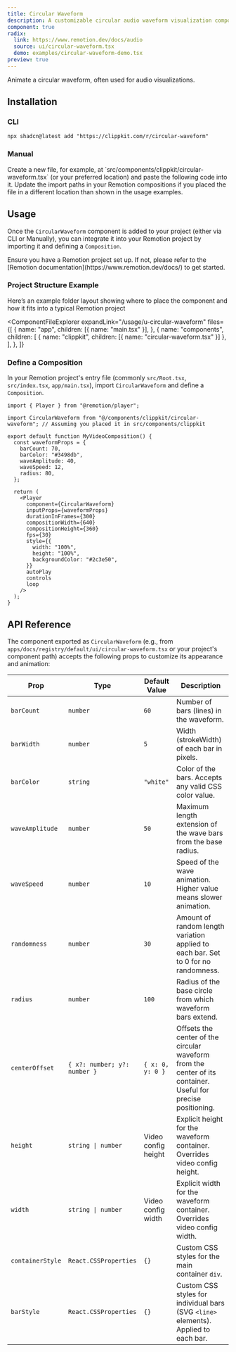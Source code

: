 ```yaml
---
title: Circular Waveform
description: A customizable circular audio waveform visualization component.
component: true
radix:
  link: https://www.remotion.dev/docs/audio
  source: ui/circular-waveform.tsx
  demo: examples/circular-waveform-demo.tsx
preview: true
---
```


Animate a circular waveform, often used for audio visualizations.

<ComponentTabs name="circular-waveform-demo" />

## Installation

### CLI

```package-install
npx shadcn@latest add "https://clippkit.com/r/circular-waveform"
```

### Manual

<Steps>
  <Step>
    Create a new file, for example, at
    `src/components/clippkit/circular-waveform.tsx` (or your preferred location)
    and paste the following code into it.
    <ComponentSource name="circular-waveform" />
  </Step>
  <Step>
    Update the import paths in your Remotion compositions if you placed the file
    in a different location than shown in the usage examples.
  </Step>
</Steps>

## Usage

Once the `CircularWaveform` component is added to your project (either via CLI or Manually), you can integrate it into your Remotion project by importing it and defining a `Composition`.

<Callout title="Prerequisite">
  Ensure you have a Remotion project set up. If not, please refer to the
  [Remotion documentation](https://www.remotion.dev/docs/) to get started.
</Callout>

### Project Structure Example

Here’s an example folder layout showing where to place the component and how it fits into a typical Remotion project

<ComponentFileExplorer
  expandLink="/usage/u-circular-waveform"
  files={[
    {
      name: "app",
      children: [{ name: "main.tsx" }],
    },
    {
      name: "components",
      children: [
        { name: "clippkit", children: [{ name: "circular-waveform.tsx" }] },
      ],
    },
  ]}
>
  <ComponentCode name="circular-waveform-demo" />
  <ComponentCode name="circular-waveform" />
</ComponentFileExplorer>

### Define a Composition

In your Remotion project's entry file (commonly `src/Root.tsx`, `src/index.tsx`, `app/main.tsx`), import `CircularWaveform` and define a `Composition`.

```tsx title="app/main.tsx (or equivalent)"
import { Player } from "@remotion/player";

import CircularWaveform from "@/components/clippkit/circular-waveform"; // Assuming you placed it in src/components/clippkit

export default function MyVideoComposition() {
  const waveformProps = {
    barCount: 70,
    barColor: "#3498db",
    waveAmplitude: 40,
    waveSpeed: 12,
    radius: 80,
  };

  return (
    <Player
      component={CircularWaveform}
      inputProps={waveformProps}
      durationInFrames={300}
      compositionWidth={640}
      compositionHeight={360}
      fps={30}
      style={{
        width: "100%",
        height: "100%",
        backgroundColor: "#2c3e50",
      }}
      autoPlay
      controls
      loop
    />
  );
}
```

## API Reference

The component exported as `CircularWaveform` (e.g., from `apps/docs/registry/default/ui/circular-waveform.tsx` or your project's component path) accepts the following props to customize its appearance and animation:

| Prop             | Type                         | Default Value       | Description                                                                                                   |
| ---------------- | ---------------------------- | ------------------- | ------------------------------------------------------------------------------------------------------------- |
| `barCount`       | `number`                     | `60`                | Number of bars (lines) in the waveform.                                                                       |
| `barWidth`       | `number`                     | `5`                 | Width (strokeWidth) of each bar in pixels.                                                                    |
| `barColor`       | `string`                     | `"white"`           | Color of the bars. Accepts any valid CSS color value.                                                         |
| `waveAmplitude`  | `number`                     | `50`                | Maximum length extension of the wave bars from the base radius.                                               |
| `waveSpeed`      | `number`                     | `10`                | Speed of the wave animation. Higher value means slower animation.                                             |
| `randomness`     | `number`                     | `30`                | Amount of random length variation applied to each bar. Set to 0 for no randomness.                            |
| `radius`         | `number`                     | `100`               | Radius of the base circle from which waveform bars extend.                                                    |
| `centerOffset`   | `{ x?: number; y?: number }` | `{ x: 0, y: 0 }`    | Offsets the center of the circular waveform from the center of its container. Useful for precise positioning. |
| `height`         | `string \| number`           | Video config height | Explicit height for the waveform container. Overrides video config height.                                    |
| `width`          | `string \| number`           | Video config width  | Explicit width for the waveform container. Overrides video config width.                                      |
| `containerStyle` | `React.CSSProperties`        | `{}`                | Custom CSS styles for the main container `div`.                                                               |
| `barStyle`       | `React.CSSProperties`        | `{}`                | Custom CSS styles for individual bars (SVG `<line>` elements). Applied to each bar.                           |
